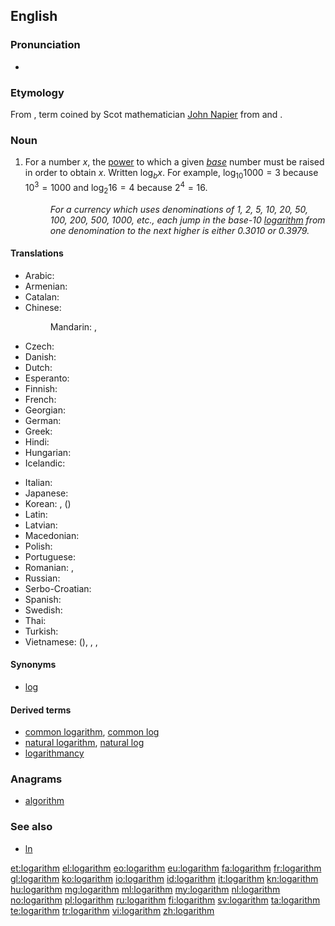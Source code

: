 ==English==
{{wikipedia}}

===Pronunciation===
* {{a|US}} {{IPA|/ˈlɑ.gə.ɹɪ.ð(ə)m/}}

===Etymology===
From {{etyl|NL.|en}} {{term|logarithmus|lang=la}}, term coined by Scot mathematician [[w:John Napier|John Napier]] from {{etyl|grc|en}} {{term|λόγος||word, reason|sc=polytonic|tr=logos|lang=grc}} and {{term|ἀριθμός||number|sc=polytonic|tr=arithmos|lang=grc}}.

===Noun===
{{en-noun}}

# {{context|mathematics|lang=en}} For a number <math>x</math>, the [[power]] to which a given ''[[base]]'' number must be raised in order to obtain <math>x</math>.  Written <math>\log_b x</math>.  For example, <math>\log_{10} 1000 = 3</math> because <math>10^3 = 1000</math> and <math>\log_2 16 = 4</math> because <math>2^4 = 16</math>.
#: ''For a currency which uses denominations of 1, 2, 5, 10, 20, 50, 100, 200, 500, 1000, etc., each jump in the base-10 [[logarithm]] from one denomination to the next higher is either 0.3010 or 0.3979.''

====Translations====
{{trans-top|for a number x, the power to which a given base number must be raised in order to obtain x}}
* Arabic: {{t|ar|لوغارثم|m|tr=lugharithm}}
* Armenian: {{t|hy|լոգարիթմ|tr=logarit’m}}
* Catalan: {{t|ca|logaritme|m}}
* Chinese:
*: Mandarin: {{t|cmn|對數|sc=Hani}}, {{t+|cmn|对数|tr=duìshù|sc=Hani}}
* Czech: {{t|cs|logaritmus|m}}
* Danish: {{t|da|logaritme|c}}
* Dutch: {{t+|nl|logaritme|n}}
* Esperanto: {{t+|eo|logaritmo}}
* Finnish: {{t+|fi|logaritmi}}
* French: {{t+|fr|logarithme|m}}
* Georgian: {{t|ka|ლოგარითმი|tr=logarit’mi|sc=Geor}}
* German: {{t+|de|Logarithmus|m}}
* Greek: {{t+|el|λογάριθμος|m|tr=logárithmos}}
* Hindi: {{t|hi|लोगारित्म|tr=lōgāritm}}
* Hungarian: {{t+|hu|logaritmus}}
* Icelandic: {{t|is|logri|m}}
{{trans-mid}}
* Italian: {{t|it|logaritmo|m}}
* Japanese: {{t|ja|対数|tr=たいすう, taisū}}
* Korean: {{t+|ko|로그|tr=logeu|sc=Hang}}, {{t+|ko|대수|tr=daesu|sc=Hang}} ({{t+|ko|對數|sc=Hani}})
* Latin: {{t|la|logarithmus}}
* Latvian: {{t|lv|logaritms|m}}
* Macedonian: {{t|mk|логаритам|m|tr=logarítam}}
* Polish: {{t+|pl|logarytm|m}}
* Portuguese: {{t+|pt|logaritmo|m}}
* Romanian: {{t|ro|logaritm|m}}, {{t|ro|logaritmi|m-p}}
* Russian: {{t+|ru|логарифм|m|tr=logarífm}}
* Serbo-Croatian: {{t|sh|logaritam|m}}
* Spanish: {{t|es|logaritmo|m}}
* Swedish: {{t+|sv|logaritm|c}}
* Thai: {{t|th|ลอการิทึม|tr=logaaríteum}}
* Turkish: {{t+|tr|logaritma}}
* Vietnamese: {{t|vi|đối số}} ({{t|vi|對數|sc=Hani}}), {{t|vi|lôga}}, {{t|vi|lôgarit}}, {{t+|vi|lô-ga-rít}}
{{trans-bottom}}

====Synonyms====
* [[log]]

====Derived terms====
* [[common logarithm]], [[common log]]
* [[natural logarithm]], [[natural log]]
* [[logarithmancy]]

===Anagrams===
* [[algorithm]]

===See also===
* [[ln]]

[[et:logarithm]]
[[el:logarithm]]
[[eo:logarithm]]
[[eu:logarithm]]
[[fa:logarithm]]
[[fr:logarithm]]
[[gl:logarithm]]
[[ko:logarithm]]
[[io:logarithm]]
[[id:logarithm]]
[[it:logarithm]]
[[kn:logarithm]]
[[hu:logarithm]]
[[mg:logarithm]]
[[ml:logarithm]]
[[my:logarithm]]
[[nl:logarithm]]
[[no:logarithm]]
[[pl:logarithm]]
[[ru:logarithm]]
[[fi:logarithm]]
[[sv:logarithm]]
[[ta:logarithm]]
[[te:logarithm]]
[[tr:logarithm]]
[[vi:logarithm]]
[[zh:logarithm]]